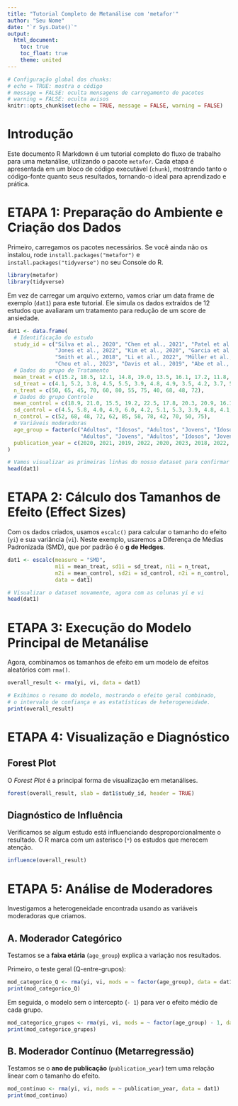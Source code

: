 ```yaml
---
title: "Tutorial Completo de Metanálise com 'metafor'"
author: "Seu Nome"
date: "`r Sys.Date()`"
output:
  html_document:
    toc: true
    toc_float: true
    theme: united
---
```


```r
# Configuração global dos chunks:
# echo = TRUE: mostra o código
# message = FALSE: oculta mensagens de carregamento de pacotes
# warning = FALSE: oculta avisos
knitr::opts_chunk$set(echo = TRUE, message = FALSE, warning = FALSE)
```

# Introdução

Este documento R Markdown é um tutorial completo do fluxo de trabalho para uma metanálise, utilizando o pacote `metafor`. Cada etapa é apresentada em um bloco de código executável (`chunk`), mostrando tanto o código-fonte quanto seus resultados, tornando-o ideal para aprendizado e prática.

# ETAPA 1: Preparação do Ambiente e Criação dos Dados

Primeiro, carregamos os pacotes necessários. Se você ainda não os instalou, rode `install.packages("metafor")` e `install.packages("tidyverse")` no seu Console do R.

```r
library(metafor)
library(tidyverse)
```

Em vez de carregar um arquivo externo, vamos criar um data frame de exemplo (`dat1`) para este tutorial. Ele simula os dados extraídos de 12 estudos que avaliaram um tratamento para redução de um score de ansiedade.

```r
dat1 <- data.frame(
  # Identificação do estudo
  study_id = c("Silva et al., 2020", "Chen et al., 2021", "Patel et al., 2019", 
               "Jones et al., 2022", "Kim et al., 2020", "Garcia et al., 2023",
               "Smith et al., 2018", "Li et al., 2022", "Müller et al., 2021",
               "Chou et al., 2023", "Davis et al., 2019", "Abe et al., 2024"),
  # Dados do grupo de Tratamento
  mean_treat = c(15.2, 18.5, 12.1, 14.8, 19.0, 13.5, 16.1, 17.2, 11.8, 15.5, 12.9, 17.8),
  sd_treat = c(4.1, 5.2, 3.8, 4.5, 5.5, 3.9, 4.8, 4.9, 3.5, 4.2, 3.7, 5.0),
  n_treat = c(50, 65, 45, 70, 60, 80, 55, 75, 40, 68, 48, 72),
  # Dados do grupo Controle
  mean_control = c(18.9, 21.0, 15.5, 19.2, 22.5, 17.8, 20.3, 20.9, 16.1, 19.8, 16.5, 22.1),
  sd_control = c(4.5, 5.8, 4.0, 4.9, 6.0, 4.2, 5.1, 5.3, 3.9, 4.8, 4.1, 5.4),
  n_control = c(52, 68, 48, 72, 62, 85, 58, 78, 42, 70, 50, 75),
  # Variáveis moderadoras
  age_group = factor(c("Adultos", "Idosos", "Adultos", "Jovens", "Idosos", "Adultos",
                       "Adultos", "Jovens", "Adultos", "Idosos", "Jovens", "Idosos")),
  publication_year = c(2020, 2021, 2019, 2022, 2020, 2023, 2018, 2022, 2021, 2023, 2019, 2024)
)

# Vamos visualizar as primeiras linhas do nosso dataset para confirmar
head(dat1)
```

# ETAPA 2: Cálculo dos Tamanhos de Efeito (Effect Sizes)

Com os dados criados, usamos `escalc()` para calcular o tamanho do efeito (`yi`) e sua variância (`vi`). Neste exemplo, usaremos a Diferença de Médias Padronizada (SMD), que por padrão é o **g de Hedges**.

```r
dat1 <- escalc(measure = "SMD", 
               m1i = mean_treat, sd1i = sd_treat, n1i = n_treat,
               m2i = mean_control, sd2i = sd_control, n2i = n_control,
               data = dat1)

# Visualizar o dataset novamente, agora com as colunas yi e vi
head(dat1)
```

# ETAPA 3: Execução do Modelo Principal de Metanálise

Agora, combinamos os tamanhos de efeito em um modelo de efeitos aleatórios com `rma()`.

```r
overall_result <- rma(yi, vi, data = dat1)

# Exibimos o resumo do modelo, mostrando o efeito geral combinado,
# o intervalo de confiança e as estatísticas de heterogeneidade.
print(overall_result)
```

# ETAPA 4: Visualização e Diagnóstico

## Forest Plot

O *Forest Plot* é a principal forma de visualização em metanálises.

```r
forest(overall_result, slab = dat1$study_id, header = TRUE)
```

## Diagnóstico de Influência

Verificamos se algum estudo está influenciando desproporcionalmente o resultado. O R marca com um asterisco (`*`) os estudos que merecem atenção.

```r
influence(overall_result)
```

# ETAPA 5: Análise de Moderadores

Investigamos a heterogeneidade encontrada usando as variáveis moderadoras que criamos.

## A. Moderador Categórico

Testamos se a **faixa etária** (`age_group`) explica a variação nos resultados.

Primeiro, o teste geral (Q-entre-grupos):

```r
mod_categorico_Q <- rma(yi, vi, mods = ~ factor(age_group), data = dat1)
print(mod_categorico_Q)
```

Em seguida, o modelo sem o intercepto (`- 1`) para ver o efeito médio de cada grupo.

```r
mod_categorico_grupos <- rma(yi, vi, mods = ~ factor(age_group) - 1, data = dat1)
print(mod_categorico_grupos)
```

## B. Moderador Contínuo (Metarregressão)

Testamos se o **ano de publicação** (`publication_year`) tem uma relação linear com o tamanho do efeito.

```r
mod_continuo <- rma(yi, vi, mods = ~ publication_year, data = dat1)
print(mod_continuo)
```